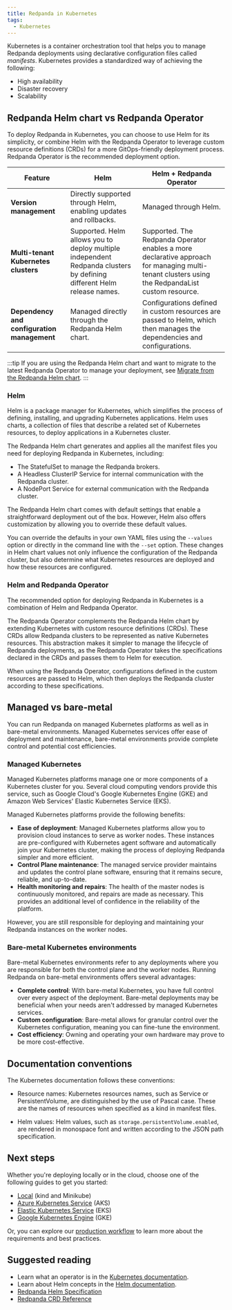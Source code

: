 ```yaml
---
title: Redpanda in Kubernetes
tags:
  - Kubernetes
---
```


<head>
    <meta name="title" content="Redpanda in Kubernetes | Redpanda Docs"/>
    <meta name="description" content="Learn about Redpanda in Kubernetes and the tools that are available."/>
    <link rel="canonical" href="https://docs.redpanda.com/docs/deploy/deployment-option/self-hosted/kubernetes/kubernetes-production-deployment/" />
</head>

Kubernetes is a container orchestration tool that helps you to manage Redpanda deployments using declarative configuration files called _manifests_.
Kubernetes provides a standardized way of achieving the following:

- High availability
- Disaster recovery
- Scalability

## Redpanda Helm chart vs Redpanda Operator

To deploy Redpanda in Kubernetes, you can choose to use Helm for its simplicity, or combine Helm with the Redpanda Operator to leverage custom resource definitions (CRDs) for a more GitOps-friendly deployment process. Redpanda Operator is the recommended deployment option.

| Feature                            | Helm                                                       | Helm + Redpanda Operator                                     |
|------------------------------------|------------------------------------------------------------|-------------------------------------------------------------|
| **Version management**             | Directly supported through Helm, enabling updates and rollbacks. | Managed through Helm. |
| **Multi-tenant Kubernetes clusters** | Supported. Helm allows you to deploy multiple independent Redpanda clusters by defining different Helm release names. | Supported. The Redpanda Operator enables a more declarative approach for managing multi-tenant clusters using the RedpandaList custom resource. |
| **Dependency and configuration management** | Managed directly through the Redpanda Helm chart. | Configurations defined in custom resources are passed to Helm, which then manages the dependencies and configurations. |

:::tip
If you are using the Redpanda Helm chart and want to migrate to the latest Redpanda Operator to manage your deployment, see [Migrate from the Redpanda Helm chart](../../../../../upgrade/migrate/kubernetes/helm-to-operator).
:::

### Helm

Helm is a package manager for Kubernetes, which simplifies the process of defining, installing, and upgrading Kubernetes applications. Helm uses charts, a collection of files that describe a related set of Kubernetes resources, to deploy applications in a Kubernetes cluster.

The Redpanda Helm chart generates and applies all the manifest files you need for deploying Redpanda in Kubernetes, including:

- The StatefulSet to manage the Redpanda brokers.
- A Headless ClusterIP Service for internal communication with the Redpanda cluster.
- A NodePort Service for external communication with the Redpanda cluster.

The Redpanda Helm chart comes with default settings that enable a straightforward deployment out of the box. However, Helm also offers customization by allowing you to override these default values.

You can override the defaults in your own YAML files using the `--values` option or directly in the command line with the `--set` option. These changes in Helm chart values not only influence the configuration of the Redpanda cluster, but also determine what Kubernetes resources are deployed and how these resources are configured.

### Helm and Redpanda Operator

The recommended option for deploying Redpanda in Kubernetes is a combination of Helm and Redpanda Operator.

The Redpanda Operator complements the Redpanda Helm chart by extending Kubernetes with custom resource definitions (CRDs). These CRDs allow Redpanda clusters to be represented as native Kubernetes resources. This abstraction makes it simpler to manage the lifecycle of Redpanda deployments, as the Redpanda Operator takes the specifications declared in the CRDs and passes them to Helm for execution.

When using the Redpanda Operator, configurations defined in the custom resources are passed to Helm, which then deploys the Redpanda cluster according to these specifications.

## Managed vs bare-metal

You can run Redpanda on managed Kubernetes platforms as well as in bare-metal environments. Managed Kubernetes services offer ease of deployment and maintenance, bare-metal environments provide complete control and potential cost efficiencies.

### Managed Kubernetes

Managed Kubernetes platforms manage one or more components of a Kubernetes cluster for you. Several cloud computing vendors provide this service, such as Google Cloud's Google Kubernetes Engine (GKE) and Amazon Web Services' Elastic Kubernetes Service (EKS).

Managed Kubernetes platforms provide the following benefits:

- **Ease of deployment**: Managed Kubernetes platforms allow you to provision cloud instances to serve as worker nodes. These instances are pre-configured with Kubernetes agent software and automatically join your Kubernetes cluster, making the process of deploying Redpanda simpler and more efficient.
- **Control Plane maintenance**: The managed service provider maintains and updates the control plane software, ensuring that it remains secure, reliable, and up-to-date.
- **Health monitoring and repairs**: The health of the master nodes is continuously monitored, and repairs are made as necessary. This provides an additional level of confidence in the reliability of the platform.

However, you are still responsible for deploying and maintaining your Redpanda instances on the worker nodes.

### Bare-metal Kubernetes environments

Bare-metal Kubernetes environments refer to any deployments where you are responsible for both the control plane and the worker nodes. Running Redpanda on bare-metal environments offers several advantages:

- **Complete control**: With bare-metal Kubernetes, you have full control over every aspect of the deployment. Bare-metal deployments may be beneficial when your needs aren't addressed by managed Kubernetes services.
- **Custom configuration**: Bare-metal allows for granular control over the Kubernetes configuration, meaning you can fine-tune the environment.
- **Cost efficiency**: Owning and operating your own hardware may prove to be more cost-effective.

## Documentation conventions

The Kubernetes documentation follows these conventions:

- Resource names: Kubernetes resources names, such as Service or PersistentVolume, are distinguished by the use of Pascal case. These are the names of resources when specified as a kind in manifest files.

- Helm values: Helm values, such as `storage.persistentVolume.enabled`, are rendered in monospace font and written according to the JSON path specification.

## Next steps

Whether you're deploying locally or in the cloud, choose one of the following guides to get you started:

- [Local](../local-guide) (kind and Minikube)
- [Azure Kubernetes Service](../aks-guide) (AKS)
- [Elastic Kubernetes Service](../eks-guide) (EKS)
- [Google Kubernetes Engine](../gke-guide) (GKE)

Or, you can explore our [production workflow](../production-workflow) to learn more about the requirements and best practices.

## Suggested reading

- Learn what an operator is in the [Kubernetes documentation](https://kubernetes.io/docs/concepts/extend-kubernetes/operator/).
- Learn about Helm concepts in the [Helm documentation](https://helm.sh/docs/intro/using_helm/).
- [Redpanda Helm Specification](../../../../../reference/redpanda-helm-spec)
- [Redpanda CRD Reference](../../../../../reference/crd)